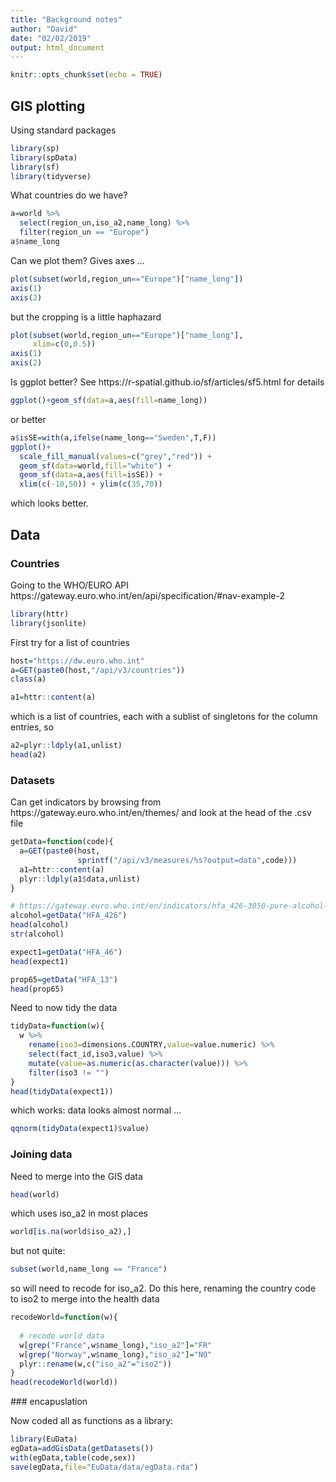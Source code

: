 ```yaml
---
title: "Background notes"
author: "David"
date: "02/02/2019"
output: html_document
---
```


```r
knitr::opts_chunk$set(echo = TRUE)
```

## GIS plotting

Using standard packages

```r
library(sp)
library(spData)
library(sf)
library(tidyverse)
```

What countries do we have?

```r
a=world %>% 
  select(region_un,iso_a2,name_long) %>%
  filter(region_un == "Europe") 
a$name_long
```

Can we plot them? Gives axes ...

```r
plot(subset(world,region_un=="Europe")["name_long"])
axis(1)
axis(2)
```

but the cropping is a little haphazard

```r
plot(subset(world,region_un=="Europe")["name_long"],
     xlim=c(0,0.5))
axis(1)
axis(2)
```


Is ggplot better? See https://r-spatial.github.io/sf/articles/sf5.html for details


```r
ggplot()+geom_sf(data=a,aes(fill=name_long))
```

or better

```r
a$isSE=with(a,ifelse(name_long=="Sweden",T,F))
ggplot()+
  scale_fill_manual(values=c("grey","red")) +
  geom_sf(data=world,fill="white") + 
  geom_sf(data=a,aes(fill=isSE)) + 
  xlim(c(-10,50)) + ylim(c(35,70))
```
which looks better.

## Data

### Countries

Going to the WHO/EURO API
https://gateway.euro.who.int/en/api/specification/#nav-example-2

```r
library(httr)
library(jsonlite)
```

First try for a list of countries

```r
host="https://dw.euro.who.int"
a=GET(paste0(host,"/api/v3/countries"))
class(a)
```
```r
a1=httr::content(a)
```

which is a list of countries, each with a sublist of singletons for the column entries, so

```r
a2=plyr::ldply(a1,unlist)
head(a2)
```

### Datasets

Can get indicators by browsing from https://gateway.euro.who.int/en/themes/ and look at the head of the .csv file

```r
getData=function(code){
  a=GET(paste0(host,
               sprintf("/api/v3/measures/%s?output=data",code)))
  a1=httr::content(a)
  plyr::ldply(a1$data,unlist) 
}
```


```r
# https://gateway.euro.who.int/en/indicators/hfa_426-3050-pure-alcohol-consumption-litres-per-capita-age-15plus/
alcohol=getData("HFA_426")
head(alcohol)
str(alcohol)
```


```r
expect1=getData("HFA_46")
head(expect1)
```

```r
prop65=getData("HFA_13")
head(prop65)
```

Need to now tidy the data

```r

tidyData=function(w){
  w %>%
    rename(iso3=dimensions.COUNTRY,value=value.numeric) %>%
    select(fact_id,iso3,value) %>% 
    mutate(value=as.numeric(as.character(value))) %>%
    filter(iso3 != "")
}
head(tidyData(expect1))
```

which works: data looks almost normal ...

```r
qqnorm(tidyData(expect1)$value)
```


### Joining data

Need to merge into the GIS data

```r
head(world)
```

which uses iso_a2 in most places

```r
world[is.na(world$iso_a2),]
```

but not quite:

```r
subset(world,name_long == "France")
```
so will need to recode for iso_a2. Do this here, renaming the country code to iso2 to merge into the health data

```r
recodeWorld=function(w){
  
  # recode world data
  w[grep("France",w$name_long),"iso_a2"]="FR"
  w[grep("Norway",w$name_long),"iso_a2"]="NO"
  plyr::rename(w,c("iso_a2"="iso2"))
}
head(recodeWorld(world))
```

 ### encapuslation
 
Now coded all as functions as a library:

```r
library(EuData)
egData=addGisData(getDatasets())
with(egData,table(code,sex))
save(egData,file="EuData/data/egData.rda")
```




